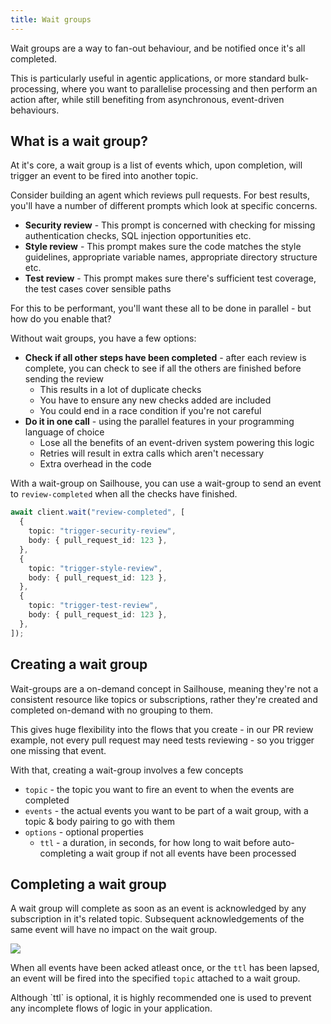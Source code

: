 ```yaml
---
title: Wait groups
---
```


Wait groups are a way to fan-out behaviour, and be notified once it's all completed.

This is particularly useful in agentic applications, or more standard bulk-processing, where you want to parallelise processing and then perform an action after, while still benefiting from asynchronous, event-driven behaviours.

## What is a wait group?

At it's core, a wait group is a list of events which, upon completion, will trigger an event to be fired into another topic.

Consider building an agent which reviews pull requests. For best results, you'll have a number of different prompts which look at specific concerns.

- **Security review** - This prompt is concerned with checking for missing authentication checks, SQL injection opportunities etc.
- **Style review** - This prompt makes sure the code matches the style guidelines, appropriate variable names, appropriate directory structure etc.
- **Test review** - This prompt makes sure there's sufficient test coverage, the test cases cover sensible paths

For this to be performant, you'll want these all to be done in parallel - but how do you enable that?

Without wait groups, you have a few options:

- **Check if all other steps have been completed** - after each review is complete, you can check to see if all the others are finished before sending the review
  - This results in a lot of duplicate checks
  - You have to ensure any new checks added are included
  - You could end in a race condition if you're not careful
- **Do it in one call** - using the parallel features in your programming language of choice
  - Lose all the benefits of an event-driven system powering this logic
  - Retries will result in extra calls which aren't necessary
  - Extra overhead in the code

With a wait-group on Sailhouse, you can use a wait-group to send an event to `review-completed` when all the checks have finished.

```ts
await client.wait("review-completed", [
  {
    topic: "trigger-security-review",
    body: { pull_request_id: 123 },
  },
  {
    topic: "trigger-style-review",
    body: { pull_request_id: 123 },
  },
  {
    topic: "trigger-test-review",
    body: { pull_request_id: 123 },
  },
]);
```

## Creating a wait group

Wait-groups are a on-demand concept in Sailhouse, meaning they're not a consistent resource like topics or subscriptions, rather they're created and completed on-demand with no grouping to them.

This gives huge flexibility into the flows that you create - in our PR review example, not every pull request may need tests reviewing - so you trigger one missing that event.

With that, creating a wait-group involves a few concepts

- `topic` - the topic you want to fire an event to when the events are completed
- `events` - the actual events you want to be part of a wait group, with a topic & body pairing to go with them
- `options` - optional properties
  - `ttl` - a duration, in seconds, for how long to wait before auto-completing a wait group if not all events have been processed


## Completing a wait group

A wait group will complete as soon as an event is acknowledged by any subscription in it's related topic. Subsequent acknowledgements of the same event will have no impact on the wait group.

<Frame>
    <img src="/images/wait-groups.png" />
</Frame>

When all events have been acked atleast once, or the `ttl` has been lapsed, an event will be fired into the specified `topic` attached to a wait group.

<Info>
    Although `ttl` is optional, it is highly recommended one is used to prevent any incomplete flows of logic in your application.
</Info>
